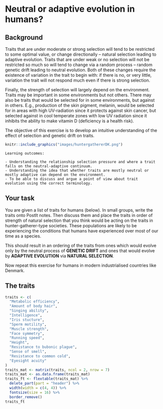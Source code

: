 # Neutral or adaptive evolution in humans?

## Background

Traits that are under moderate or strong selection will tend to be restricted to some optimal value, or change directionally -- natural selection leading to adaptive evolution.  Traits that are under weak or no selection will not be restricted so much so will tend to change via a random process -- random genetic drift leading to neutral evolution.  Both of these changes require the existence of variation in the trait to begin with: if there is no, or very little, variation the trait will not respond much even if there is strong selection. 

Finally, the strength of selection will largely depend on the environment. Traits may be important in some environments but not others. There may also be traits that would be selected for in some environments, but against in others. E.g., production of the skin pigment, melanin, would be selected for in areas with high UV-radiation since it protects against skin cancer, but selected against in cool temperate zones with low UV radiation since it inhibits the ability to make vitamin D (deficiency is a health risk). 

The objective of this exercise is to develop an intuitive understanding of the effect of selection and genetic drift on traits. 


```r
knitr::include_graphics("images/huntergathererDK.png")
```


```block
Learning outcomes: 

- Understanding the relationship selection pressure and where a trait falls on the neutral-adaptive continuum.
- Understanding the idea that whether traits are mostly neutral or mostly adaptive can depend on the environment.
- To be able to discuss and argue a point of view about trait evolution using the correct terminology.

```

## Your task

You are given a list of traits for humans (below). In small groups, write the traits onto PostIt notes. Then discuss them and place the traits in order of strength of natural selection that you think would be acting on the traits in hunter-gatherer-type societies. These populations are likely to be experiencing the conditions that humans have experienced over most of our time as a species.

This should result in an ordering of the traits from ones which would evolve only by the neutral process of **GENETIC DRIFT** and ones that would evolve by **ADAPTIVE EVOLUTION** via **NATURAL SELECTION**.

Now repeat this exercise for humans in modern industrialised countries like Denmark.

## The traits

```r
traits <- c(
  "Metabolic efficiency",
  "Amount of body hair",
  "Singing ability",
  "Intelligence",
  "Iris stucture",
  "Sperm motility",
  "Muscle strength",
  "Face symmetry",
  "Running speed",
  "Height",
  "Resistance to bubonic plague",
  "Sense of smell",
  "Resistance to common cold",
  "Eyesight acuity"
)
traits_mat <- matrix(traits, ncol = 2, nrow = 7)
traits_mat <- as.data.frame(traits_mat)
traits_ft <- flextable(traits_mat) %>%
  delete_part(part = "header") %>%
  width(width = c(4, 4)) %>%
  fontsize(size = 16) %>%
  border_remove()
traits_ft
```
